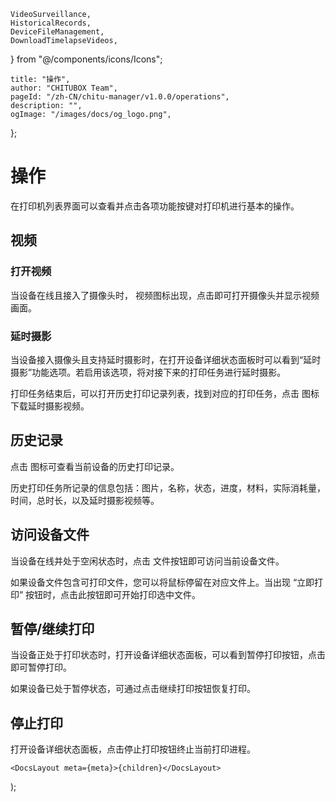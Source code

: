 	VideoSurveillance,
	HistoricalRecords,
	DeviceFileManagement,
	DownloadTimelapseVideos,
} from "@/components/icons/Icons";

	title: "操作",
	author: "CHITUBOX Team",
	pageId: "/zh-CN/chitu-manager/v1.0.0/operations",
	description: "",
	ogImage: "/images/docs/og_logo.png",
};

# 操作

在打印机列表界面可以查看并点击各项功能按键对打印机进行基本的操作。

## 视频

### 打开视频

当设备在线且接入了摄像头时，<VideoSurveillance /> 视频图标出现，点击即可打开摄像头并显示视频画面。

### 延时摄影

当设备接入摄像头且支持延时摄影时，在打开设备<NextLink href="/zh-CN/docs/chitu-manager/latest/sections/printer-list#详细状态">详细状态</NextLink>面板时可以看到“延时摄影”功能选项。若启用该选项，将对接下来的打印任务进行延时摄影。

打印任务结束后，可以打开历史打印记录列表，找到对应的打印任务，点击 <DownloadTimelapseVideos /> 图标下载延时摄影视频。

## 历史记录

点击 <HistoricalRecords/> 图标可查看当前设备的历史打印记录。

<ImageContainer>
	<AntdImage
		src={"/images/docs/zh-CN/chitu-manager/historical-records.png"}
		style={{ maxWidth: "400px" }}
	/>

</ImageContainer>

历史打印任务所记录的信息包括：图片，名称，状态，进度，材料，实际消耗量，时间，总时长，以及延时摄影视频等。

## 访问设备文件

当设备在线并处于空闲状态时，点击 <DeviceFileManagement /> 文件按钮即可访问当前设备文件。

<ImageContainer>
	<AntdImage src={"/images/docs/zh-CN/chitu-manager/device-files.png"} />
</ImageContainer>

如果设备文件包含可打印文件，您可以将鼠标停留在对应文件上。当出现 “立即打印” 按钮时，点击此按钮即可开始打印选中文件。

## 暂停/继续打印

当设备正处于打印状态时，打开设备详细状态面板，可以看到暂停打印按钮，点击即可暂停打印。

如果设备已处于暂停状态，可通过点击继续打印按钮恢复打印。

<ImageContainer>
	<AntdImage src={"/images/docs/zh-CN/chitu-manager/pause-resume-printing.png"} />
</ImageContainer>

## 停止打印

打开设备详细状态面板，点击停止打印按钮终止当前打印进程。

	<DocsLayout meta={meta}>{children}</DocsLayout>
);
